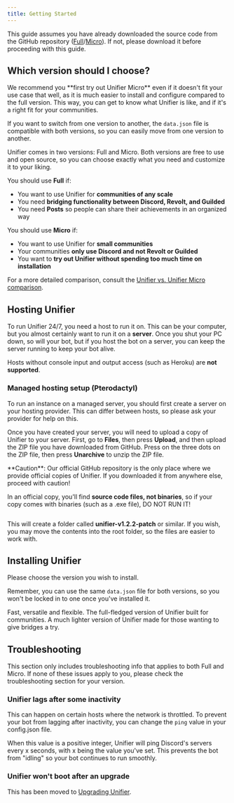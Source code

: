 ```yaml
---
title: Getting Started
---
```


This guide assumes you have already downloaded the source code from the GitHub repository ([Full](https://github.com/UnifierHQ/unifier)/[Micro](https://github.com/greeeen-dev/unifier-micro)). If not, please download it before proceeding with this guide.

## Which version should I choose?

<Info>
We recommend you **first try out Unifier Micro** even if it doesn't fit your use case that well, as it is much easier to install and configure compared to the full version. This way, you can get to know what Unifier is like, and if it's a right fit for your communities.

If you want to switch from one version to another, the `data.json` file is compatible with both versions, so you can easily move from one version to another.
</Info>

Unifier comes in two versions: Full and Micro. Both versions are free to use and open source, so you can choose exactly what you need and customize it to your liking.

You should use **Full** if:

* You want to use Unifier for **communities of any scale**
* You need **bridging functionality between Discord, Revolt, and Guilded**
* You need **Posts** so people can share their achievements in an organized way

You should use **Micro** if:

* You want to use Unifier for **small communities**
* Your communities **only use Discord and not Revolt or Guilded**
* You want to **try out Unifier without spending too much time on installation**

For a more detailed comparison, consult the [Unifier vs. Unifier Micro comparison](../../compare/unifier-vs.-unifier-micro.md).

## Hosting Unifier

To run Unifier 24/7, you need a host to run it on. This can be your computer, but you almost certainly want to run it on a **server**. Once you shut your PC down, so will your bot, but if you host the bot on a server, you can keep the server running to keep your bot alive.

Hosts without console input and output access (such as Heroku) are **not supported**.

### Managed hosting setup (Pterodactyl)

To run an instance on a managed server, you should first create a server on your hosting provider. This can differ between hosts, so please ask your provider for help on this.

Once you have created your server, you will need to upload a copy of Unifier to your server. First, go to **Files**, then press **Upload**, and then upload the ZIP file you have downloaded from GitHub. Press on the three dots on the ZIP file, then press **Unarchive** to unzip the ZIP file.

<Danger>
**Caution**: Our official GitHub repository is the only place where we provide official copies of Unifier. If you downloaded it from anywhere else, proceed with caution!

In an official copy, you'll find **source code files, not binaries**, so if your copy comes with binaries (such as a .exe file), DO NOT RUN IT!
</Danger>

<img src="../../assets/images/Screenshot%202024-05-03%20at%2014.24.39.png" alt="" />

This will create a folder called **unifier-v1.2.2-patch** or similar. If you wish, you may move the contents into the root folder, so the files are easier to work with.

## Installing Unifier

Please choose the version you wish to install.

Remember, you can use the same `data.json` file for both versions, so you won't be locked in to one once you've installed it.

<CardGroup cols={2}>
  <Card title="Unifier" icon="rocket" href="./selfhosted/unifier">
    Fast, versatile and flexible. The full-fledged version of Unifier built for communities.
  </Card>
  <Card title="Unifier Micro" icon="feather" href="./selfhosted/unifier-micro">
    A much lighter version of Unifier made for those wanting to give bridges a try.
  </Card>
</CardGroup>

## Troubleshooting

<Info>
This section only includes troubleshooting info that applies to both Full and Micro. If none of these issues apply to you, please check the troubleshooting section for your version.
</Info>

### Unifier lags after some inactivity

This can happen on certain hosts where the network is throttled. To prevent your bot from lagging after inactivity, you can change the `ping` value in your config.json file.

When this value is a positive integer, Unifier will ping Discord's servers every x seconds, with x being the value you've set. This prevents the bot from "idling" so your bot continues to run smoothly.

### Unifier won't boot after an upgrade

This has been moved to [Upgrading Unifier](../upgrading-unifier/#unifier-wont-boot-after-an-upgrade).

